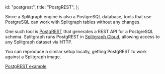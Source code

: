   id: "postgrest",
  title: "PostgREST",
};

Since a Splitgraph engine is also a PostgreSQL database, tools that use PostgreSQL can work with Splitgraph tables without any changes.

One such tool is [PostgREST](https://postgrest.org/en/latest/) that generates a REST API for a PostgreSQL schema. Splitgraph runs PostgREST in [Splitgraph Cloud](../splitgraph-cloud/publish-rest-api), allowing access to any Splitgraph dataset via HTTP.

You can reproduce a similar setup locally, getting PostgREST to work against a Splitgraph image.

<cast src="@splitgraph/content/casts/versioned/latest/postgrest.cast" />

[PostgREST example](https://github.com/splitgraph/splitgraph/tree/master/examples/postgrest)
